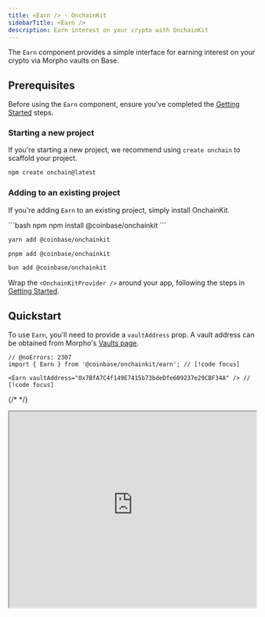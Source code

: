 ```yaml
---
title: <Earn /> · OnchainKit
sidebarTitle: <Earn />
description: Earn interest on your crypto with OnchainKit
---
```


The `Earn` component provides a simple interface for earning interest on your crypto via Morpho vaults on Base.

## Prerequisites

Before using the `Earn` component, ensure you've completed the [Getting Started](/onchainkit/getting-started) steps.

### Starting a new project

If you're starting a new project, we recommend using `create onchain` to scaffold your project.

```bash
npm create onchain@latest
```

### Adding to an existing project

If you're adding `Earn` to an existing project, simply install OnchainKit.

<CodeGroup>
```bash npm
npm install @coinbase/onchainkit
```

```bash yarn
yarn add @coinbase/onchainkit
```

```bash pnpm
pnpm add @coinbase/onchainkit
```

```bash bun
bun add @coinbase/onchainkit
```
</CodeGroup>

Wrap the `<OnchainKitProvider />` around your app, following the steps in [Getting Started](/onchainkit/getting-started#add-providers).

## Quickstart

To use `Earn`, you'll need to provide a `vaultAddress` prop. A vault address can be obtained from Morpho's [Vaults page](https://app.morpho.org/base/earn).

```tsx
// @noErrors: 2307
import { Earn } from '@coinbase/onchainkit/earn'; // [!code focus]

<Earn vaultAddress="0x7BfA7C4f149E7415b73bdeDfe609237e29CBF34A" /> // [!code focus]
```

{/* <EarnMain /> */}

<iframe
  src="https://684b5e62b1ff46bc5bf83966-aijszlfakk.chromatic.com/iframe.html?args=&id=onchainkit-earn--main&viewMode=story&dark=true&hero=true"
  width="100%"
  height="400px"
/>

## Customization

### Custom components and layouts

`Earn` accepts a `children` prop that can be used to render `Earn` subcomponents or custom components.

For instance, you can render the `EarnDeposit` component by itself within the `Earn` component, along with any other custom components you'd like to render.

```tsx
// @noErrors: 2307
import { Earn, EarnDeposit } from '@coinbase/onchainkit/earn';

<Earn vaultAddress="0x7BfA7C4f149E7415b73bdeDfe609237e29CBF34A">
  <div>Custom header</div>
  <EarnDeposit />
  <div>Custom footer</div>
</Earn>
```

{/* <EarnDeposit /> */}

<iframe
  src="https://684b5e62b1ff46bc5bf83966-aijszlfakk.chromatic.com/iframe.html?args=&id=onchainkit-earn--deposit&viewMode=story&dark=true&hero=true"
  width="100%"
  height="450px"
/>

For more granular control, you can also render lower level subcomponents within `EarnDeposit` and `EarnWithdraw`. These subcomponents accept `className` props to customize their styles.

```tsx
import { Earn,
        EarnDeposit,
        EarnDetails,
        DepositBalance,
        DepositAmountInput,
        DepositButton } from '@coinbase/onchainkit/earn';

<Earn vaultAddress="0x7BfA7C4f149E7415b73bdeDfe609237e29CBF34A">
  <EarnDeposit>
    <EarnDetails />
    <DepositBalance />
    <DepositAmountInput className="border-2 border-green-400" />
    <DepositButton />
  </EarnDeposit>
</Earn>
```

{/* <RearrangedEarnDeposit /> */}

<iframe
  src="https://684b5e62b1ff46bc5bf83966-aijszlfakk.chromatic.com/iframe.html?args=&id=onchainkit-earn--rearranged-deposit&viewMode=story&dark=true&hero=true"
  width="100%"
  height="400px"
/>

### Customizing styles

The `Earn` component is best styled via a [OnchainKit theme](/onchainkit/guides/themes#custom-theme). You can also override individual component styles using `className`.

## Advanced Usage

If you'd like to implement your own custom components, you can use `useEarnContext` within an `Earn` component to access context and build your own components.

You can find the full interface for `EarnContextType` on the [Types page](/onchainkit/earn/types#earncontexttype).

Below, we use `useEarnContext` to implement a custom deposit interface by using `useEarnContext` to access the `depositAmount` and `setDepositAmount` context values.

<CodeGroup>
```tsx index.tsx
// @noErrors: 2307
import { Earn, useEarnContext } from '@coinbase/onchainkit/earn';
import { CustomDepositButtons } from '@/custom-deposit-buttons';

  <Earn vaultAddress="0x7BfA7C4f149E7415b73bdeDfe609237e29CBF34A">
      <CustomDepositButtons />
  </Earn>

```

```tsx custom-deposit-buttons.tsx
import {EarnDetails,
        EarnDeposit,
        useEarnContext,
        DepositButton} from '@coinbase/onchainkit/earn';

const predefinedAmounts = ['0.1', '1', '10'];

function CustomDepositButtons() {
  const { depositAmount, setDepositAmount } = useEarnContext();

  return (
    <EarnDeposit>
      <EarnDetails />
      <div className="grid grid-cols-3 gap-2">
        {predefinedAmounts.map((amount) => {
          const selected = amount === depositAmount;
          return (
            <button
              key={amount}
              type="button"
              onClick={() => setDepositAmount(amount)}
              className={`rounded-md px-4 py-2
              ${selected ? 'bg-[var(--ock-bg-primary)] text-[var(--ock-text-inverse)]'
              : 'bg-[var(--ock-bg-secondary)] text-[var(--ock-text-primary)]'}`}
            >
              {amount}
            </button>
          );
        })}
      </div>
      <DepositButton />
    </EarnDeposit>
  );
}
```
</CodeGroup>

{/* <PredefinedInputDeposit /> */}

<iframe
  src="https://684b5e62b1ff46bc5bf83966-aijszlfakk.chromatic.com/iframe.html?args=&id=onchainkit-earn--predefined-deposit&viewMode=story&dark=true&hero=true"
  width="100%"
  height="400px"
/>

Taking advantage of the data and methods provided by `useEarnContext`, developers can implement fully custom deposit and withdraw interfaces, modifying everything from UI elements to input behavior.

## Examples

### Sponsoring transactions

To sponsor transactions, you can use the `isSponsored` prop.

```tsx
// @noErrors: 2304
<Earn vaultAddress="0x7BfA7C4f149E7415b73bdeDfe609237e29CBF34A" isSponsored />
```

Ensure that your `OnchainKitProvider` has a `paymaster` configured:

```tsx
// @noErrors:  2304 17008 1005
<OnchainKitProvider
  config={{ // [!code focus]
    paymaster: process.env.PAYMASTER_ENDPOINT, // [!code focus]
  }} // [!code focus]
>
```

<Tip>
If you have a contract allowlist set on Coinbase Developer Platform, you'll need to ensure that the following contract functions are allowed:

- `deposit` on the Morpho vault
- `redeem` on the Morpho vault
- `approve` on the token being deposited
</Tip>


## Components

The `Earn` component includes the following subcomponents:

- `<Earn />` - A fully built Withdraw and Deposit component. Also includes a `children` prop to render custom components and provides `useEarnContext` to access the context values.
- `<EarnProvider />` - A headless provider that provides the `useEarnContext` hook to the `Earn` component.
- `<EarnDeposit />` - A fully built deposit card.
- `<EarnWithdraw />` - A fully built withdraw card.
- `<EarnDetails />` - A component that displays the details of the vault.
- `<DepositAmountInput />` - A component that handles the deposit amount input.
- `<DepositBalance />` - A component that displays the balance underlying asset in the user's wallet.
- `<DepositButton />` - A component that triggers the deposit transaction.
- `<WithdrawAmountInput />` - A component that handles the withdraw amount input.
- `<WithdrawBalance />` - A component that displays how much the user can withdraw from a vault.
- `<WithdrawButton />` - A component that triggers the withdraw transaction.
- `<YieldDetails />` - A component that displays the yield details of the vault.
- `<VaultDetails />` - A component that displays the vault details.

## Hooks

- [`useEarnContext`](/onchainkit/hooks/use-earn-context) - A hook that provides the context values of the `Earn` component.
- [`useBuildDepositToMorphoTx`](/onchainkit/hooks/use-build-deposit-to-morpho-tx) - A hook that builds a deposit transaction to Morpho.
- [`useBuildWithdrawFromMorphoTx`](/onchainkit/hooks/use-build-withdraw-from-morpho-tx) - A hook that builds a withdraw transaction from Morpho.
- [`useMorphoVault`](/onchainkit/hooks/use-morpho-vault) - A hook that provides the details of a Morpho vault.

## Props

- [`LifecycleStatus`](/onchainkit/earn/types#lifecyclestatus)
- [`EarnReact`](/onchainkit/earn/types#earnreact)
- [`EarnProviderReact`](/onchainkit/earn/types#earnproviderreact)
- [`EarnContextType`](/onchainkit/earn/types#earncontexttype)
- [`EarnAmountInputReact`](/onchainkit/earn/types#earnamountinputreact)
- [`DepositAmountInputReact`](/onchainkit/earn/types#depositamountinputreact)
- [`WithdrawAmountInputReact`](/onchainkit/earn/types#withdrawamountinputreact)
- [`EarnBalanceReact`](/onchainkit/earn/types#earnbalancereact)
- [`DepositBalanceReact`](/onchainkit/earn/types#depositbalancereact)
- [`WithdrawBalanceReact`](/onchainkit/earn/types#withdrawbalancereact)
- [`EarnDepositReact`](/onchainkit/earn/types#earndepositreact)
- [`EarnWithdrawReact`](/onchainkit/earn/types#earnwithdrawreact)
- [`EarnDetailsReact`](/onchainkit/earn/types#earndetailsreact)
- [`DepositButtonReact`](/onchainkit/earn/types#depositbuttonreact)
- [`WithdrawButtonReact`](/onchainkit/earn/types#withdrawbuttonreact)
